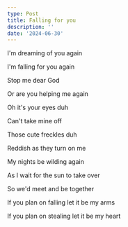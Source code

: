 ```yaml
---
type: Post
title: Falling for you
description: ''
date: '2024-06-30'
---
```

I'm dreaming of you again


I'm falling for you again


Stop me dear God 


Or are you helping me again


Oh it's your eyes duh


Can't take mine off


Those cute freckles duh


Reddish as they turn on me


My nights be wilding again


As I wait for the sun to take over


So we'd meet and be together


If you plan on falling let it be my arms


If you plan on stealing let it be my heart
